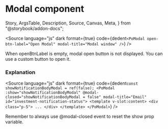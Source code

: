 # Modal component

  Story,
  ArgsTable,
  Description,
  Source,
  Canvas,
  Meta,
} from "@storybook/addon-docs";



<Meta title="Components/Modal" component={PoModal} />

<Description of={PoModal} />

<Canvas withToolbar>
  <Story id="components-modal--modal" />
</Canvas>

<Source
  language="js"
  dark
  format={true}
  code={dedent`
    <PoModal open-btn-label="Open Modal" modal-title="Modal window" />
  `}
/>

When openBtnLabel is empty, modal open button is not displayed. You can use a custom button to open it.

### Explanation

<ArgsTable of={PoModal} />

<Source
  language="js"
  dark
  format={true}
  code={dedent`
    const showNotificationBodyModal = ref(false);
    <PoModal :show="showNotificationBodyModal" @modal-closed="showNotificationBodyModal = false" modal-title="Email" id="investment-notification-status">
        <template v-slot:content>
          <div class="p-5">
            ...
          </div>
        </template>
    </PoModal>
  `}
/>

Remember to always use @modal-closed event to reset the show prop variable.
